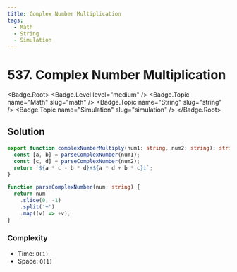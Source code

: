 ```yaml
---
title: Complex Number Multiplication
tags:
  - Math
  - String
  - Simulation
---
```


# 537. Complex Number Multiplication

<Badge.Root>
  <Badge.Level level="medium" />
  <Badge.Topic name="Math" slug="math" />
  <Badge.Topic name="String" slug="string" />
  <Badge.Topic name="Simulation" slug="simulation" />
</Badge.Root>

## Solution

```typescript filename="solution.ts" copy
export function complexNumberMultiply(num1: string, num2: string): string {
  const [a, b] = parseComplexNumber(num1);
  const [c, d] = parseComplexNumber(num2);
  return `${a * c - b * d}+${a * d + b * c}i`;
}

function parseComplexNumber(num: string) {
  return num
    .slice(0, -1)
    .split('+')
    .map((v) => +v);
}
```

### Complexity

- Time: `O(1)`
- Space: `O(1)`

<ProblemLink
  codingSite="leetcode"
  href="https://leetcode.com/problems/complex-number-multiplication"
  title="Complex Number Multiplication"
/>
